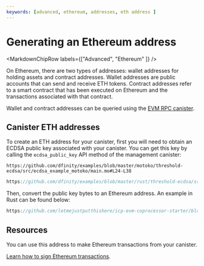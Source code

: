 ```yaml
---
keywords: [advanced, ethereum, addresses, eth address ]
---
```



# Generating an Ethereum address

<MarkdownChipRow labels={["Advanced", "Ethereum" ]} />

On Ethereum, there are two types of addresses: wallet addresses for holding assets and contract addresses. Wallet addresses are public accounts that can send and receive ETH tokens. Contract addresses refer to a smart contract that has been executed on Ethereum and the transactions associated with that contract.

Wallet and contract addresses can be queried using the [EVM RPC canister](../evm-rpc/evm-rpc-canister.mdx).

## Canister ETH addresses

To create an ETH address for your canister, first you will need to obtain an ECDSA public key associated with your canister. You can get this key by calling the `ecdsa_public_key` API method of the management canister:

<AdornedTabs groupId="language">
<TabItem value="motoko" label="Motoko" default>

```motoko no-repl reference
https://github.com/dfinity/examples/blob/master/motoko/threshold-ecdsa/src/ecdsa_example_motoko/main.mo#L24-L38

```

</TabItem>

<TabItem value="rust" label="Rust" default>

```rust reference
https://github.com/dfinity/examples/blob/master/rust/threshold-ecdsa/src/ecdsa_example_rust/src/lib.rs#L26-L41

```

</TabItem>
</AdornedTabs>

Then, convert the public key bytes to an Ethereum address. An example in Rust can be found below:

```rust reference
https://github.com/letmejustputthishere/icp-evm-coprocessor-starter/blob/main/packages/ic-evm-utils/src/evm_signer.rs#L105-L119
```

## Resources

You can use this address to make Ethereum transactions from your canister.

[Learn how to sign Ethereum transactions](signing-transactions.mdx).
